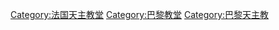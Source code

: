 [[Category:法国天主教堂|Category:法国天主教堂]]
[[Category:巴黎教堂|Category:巴黎教堂]]
[[Category:巴黎天主教|Category:巴黎天主教]]